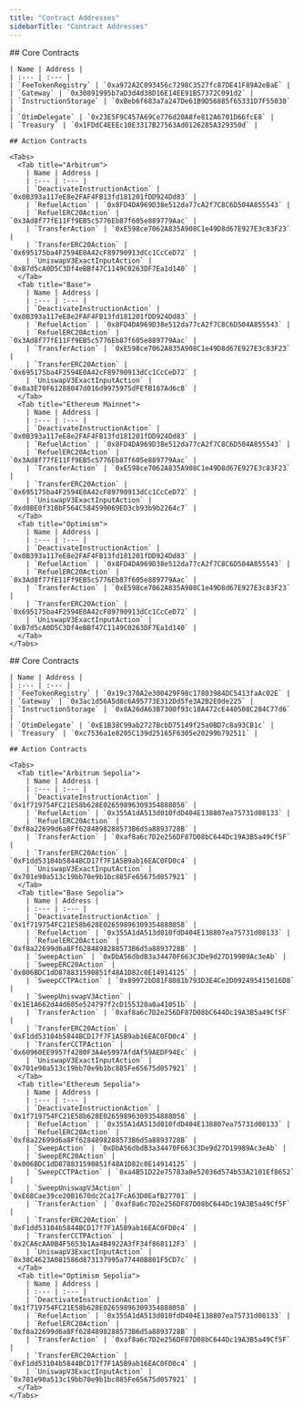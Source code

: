 ```yaml
---
title: "Contract Addresses"
sidebarTitle: "Contract Addresses"
---
```

<Tabs>
  <Tab title="Mainnet">
    ## Core Contracts
    
    | Name | Address |
    | :--- | :--- |
    | `FeeTokenRegistry` | `0xa972A2C093456c7298C3527fc87DE41F89A2eBaE` |
    | `Gateway` | `0x30891995b7aD3d4d38D16E14EE91B57372C091d2` |
    | `InstructionStorage` | `0xBeb6f683a7a247De61B9D56885f65331D7F55030` |
    | `OtimDelegate` | `0x23E5F9C457A69Ce776d20A8fe812A6701D66fcE8` |
    | `Treasury` | `0x1FDdC4EEEc10E3317B27563Ad0126285A329350d` |

    ## Action Contracts

    <Tabs>
      <Tab title="Arbitrum">
        | Name | Address |
        | :--- | :--- |
        | `DeactivateInstructionAction` | `0x0B393a117eE8e2FAF4FB13fd181201fDD924Dd83` |
        | `RefuelAction` | `0x8FD4DA969D38e512da77cA2f7C8C6D504A855543` |
        | `RefuelERC20Action` | `0x3Ad8f77fE11Ff9EB5c5776Eb87f605e889779Aac` |
        | `TransferAction` | `0xE598ce7062A835A908C1e49D8d67E927E3c83F23` |
        | `TransferERC20Action` | `0x695175ba4F2594E0A42cF89790913dCc1CcCeD72` |
        | `UniswapV3ExactInputAction` | `0xB7d5cA0D5C3Df4eBBf47C1149C0263DF7Ea1d140` |
      </Tab>
      <Tab title="Base">
        | Name | Address |
        | :--- | :--- |
        | `DeactivateInstructionAction` | `0x0B393a117eE8e2FAF4FB13fd181201fDD924Dd83` |
        | `RefuelAction` | `0x8FD4DA969D38e512da77cA2f7C8C6D504A855543` |
        | `RefuelERC20Action` | `0x3Ad8f77fE11Ff9EB5c5776Eb87f605e889779Aac` |
        | `TransferAction` | `0xE598ce7062A835A908C1e49D8d67E927E3c83F23` |
        | `TransferERC20Action` | `0x695175ba4F2594E0A42cF89790913dCc1CcCeD72` |
        | `UniswapV3ExactInputAction` | `0x8a3E70F61288047d016d9975975dFEfB187Ad6cB` |
      </Tab>
      <Tab title="Ethereum Mainnet">
        | Name | Address |
        | :--- | :--- |
        | `DeactivateInstructionAction` | `0x0B393a117eE8e2FAF4FB13fd181201fDD924Dd83` |
        | `RefuelAction` | `0x8FD4DA969D38e512da77cA2f7C8C6D504A855543` |
        | `RefuelERC20Action` | `0x3Ad8f77fE11Ff9EB5c5776Eb87f605e889779Aac` |
        | `TransferAction` | `0xE598ce7062A835A908C1e49D8d67E927E3c83F23` |
        | `TransferERC20Action` | `0x695175ba4F2594E0A42cF89790913dCc1CcCeD72` |
        | `UniswapV3ExactInputAction` | `0xd8BE0f31BbF564C584599069ED3cb93b9b2264c7` |
      </Tab>
      <Tab title="Optimism">
        | Name | Address |
        | :--- | :--- |
        | `DeactivateInstructionAction` | `0x0B393a117eE8e2FAF4FB13fd181201fDD924Dd83` |
        | `RefuelAction` | `0x8FD4DA969D38e512da77cA2f7C8C6D504A855543` |
        | `RefuelERC20Action` | `0x3Ad8f77fE11Ff9EB5c5776Eb87f605e889779Aac` |
        | `TransferAction` | `0xE598ce7062A835A908C1e49D8d67E927E3c83F23` |
        | `TransferERC20Action` | `0x695175ba4F2594E0A42cF89790913dCc1CcCeD72` |
        | `UniswapV3ExactInputAction` | `0xB7d5cA0D5C3Df4eBBf47C1149C0263DF7Ea1d140` |
      </Tab>
    </Tabs>
    
  </Tab>
  
  <Tab title="Testnet">
    ## Core Contracts
    
    | Name | Address |
    | :--- | :--- |
    | `FeeTokenRegistry` | `0x19c370A2e300429F98c17803984DC5413faAc02E` |
    | `Gateway` | `0x3ac1d56A5d8c6A95773E312Dd5fe3A2B2E0de225` |
    | `InstructionStorage` | `0x8A26dA63B7300f93c18A472cE440508C284C77d6` |
    | `OtimDelegate` | `0xE1B38C99ab2727BcbD75149f25a0BD7c8a93CB1c` |
    | `Treasury` | `0xc7536a1e8205C139d25165F6305e20299b792511` |

    ## Action Contracts

    <Tabs>
      <Tab title="Arbitrum Sepolia">
        | Name | Address |
        | :--- | :--- |
        | `DeactivateInstructionAction` | `0x1f719754FC21E58b628E02659896309354888058` |
        | `RefuelAction` | `0x355A1dA513d010fdD404E138807ea75731d08133` |
        | `RefuelERC20Action` | `0xf8a22699d6a8Ff6284898288573B6d5a8893728B` |
        | `TransferAction` | `0xaf8a6c7D2e256DF87D08bC644Dc19A3B5a49Cf5F` |
        | `TransferERC20Action` | `0xF1dd53104b5844BCD17f7F1A5B9ab16EAC0FD0c4` |
        | `UniswapV3ExactInputAction` | `0x701e90a513c19bb70e9b1bc885Fe65675d057921` |
      </Tab>
      <Tab title="Base Sepolia">
        | Name | Address |
        | :--- | :--- |
        | `DeactivateInstructionAction` | `0x1f719754FC21E58b628E02659896309354888058` |
        | `RefuelAction` | `0x355A1dA513d010fdD404E138807ea75731d08133` |
        | `RefuelERC20Action` | `0xf8a22699d6a8Ff6284898288573B6d5a8893728B` |
        | `SweepAction` | `0xDbA56dbdB3a34470F663C3De9d27D19989Ac3eAb` |
        | `SweepERC20Action` | `0x006BDC1dD878831590851f48A1D82c0E14914125` |
        | `SweepCCTPAction` | `0x89972bD81F8081b793D3E4Ce2D092495415016D8` |
        | `SweepUniswapV3Action` | `0x1E1A662d44d605e524797f2cD155320a0a41051b` |
        | `TransferAction` | `0xaf8a6c7D2e256DF87D08bC644Dc19A3B5a49Cf5F` |
        | `TransferERC20Action` | `0xF1dd53104b5844BCD17f7F1A5B9ab16EAC0FD0c4` |
        | `TransferCCTPAction` | `0x60960EE9957f4280F3A4e5997AfdAf59AEDF94Ec` |
        | `UniswapV3ExactInputAction` | `0x701e90a513c19bb70e9b1bc885Fe65675d057921` |
      </Tab>
      <Tab title="Ethereum Sepolia">
        | Name | Address |
        | :--- | :--- |
        | `DeactivateInstructionAction` | `0x1f719754FC21E58b628E02659896309354888058` |
        | `RefuelAction` | `0x355A1dA513d010fdD404E138807ea75731d08133` |
        | `RefuelERC20Action` | `0xf8a22699d6a8Ff6284898288573B6d5a8893728B` |
        | `SweepAction` | `0xDbA56dbdB3a34470F663C3De9d27D19989Ac3eAb` |
        | `SweepERC20Action` | `0x006BDC1dD878831590851f48A1D82c0E14914125` |
        | `SweepCCTPAction` | `0xa4B51D22e75783a0e52036d574b53A2101Ef8652` |
        | `SweepUniswapV3Action` | `0xE68Cae39ce20B1670dc2Ca17FcA63D0EafB27701` |
        | `TransferAction` | `0xaf8a6c7D2e256DF87D08bC644Dc19A3B5a49Cf5F` |
        | `TransferERC20Action` | `0xF1dd53104b5844BCD17f7F1A5B9ab16EAC0FD0c4` |
        | `TransferCCTPAction` | `0x2CA6cAA0B4F5653b1Aa4B4922A3fF34f868112F3` |
        | `UniswapV3ExactInputAction` | `0x38C4623A081586d873137995a77440B801F5CD7c` |
      </Tab>
      <Tab title="Optimism Sepolia">
        | Name | Address |
        | :--- | :--- |
        | `DeactivateInstructionAction` | `0x1f719754FC21E58b628E02659896309354888058` |
        | `RefuelAction` | `0x355A1dA513d010fdD404E138807ea75731d08133` |
        | `RefuelERC20Action` | `0xf8a22699d6a8Ff6284898288573B6d5a8893728B` |
        | `TransferAction` | `0xaf8a6c7D2e256DF87D08bC644Dc19A3B5a49Cf5F` |
        | `TransferERC20Action` | `0xF1dd53104b5844BCD17f7F1A5B9ab16EAC0FD0c4` |
        | `UniswapV3ExactInputAction` | `0x701e90a513c19bb70e9b1bc885Fe65675d057921` |
      </Tab>
    </Tabs>
    
  </Tab>
</Tabs>
